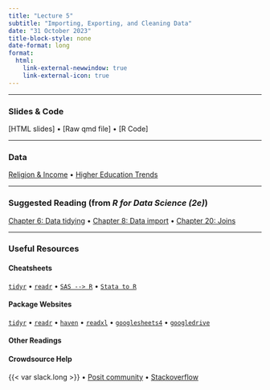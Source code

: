 ```yaml
---
title: "Lecture 5"
subtitle: "Importing, Exporting, and Cleaning Data"
date: "31 October 2023"
title-block-style: none
date-format: long
format:
  html:
    link-external-newwindow: true
    link-external-icon: true
---
```

---

### Slides & Code

[HTML slides] • 
[Raw qmd file] •
[R Code] 

---

### Data
[Religion & Income](https://raw.githubusercontent.com/vsass/CSSS508/main/Lectures/Lecture5/data/religon_income.csv) •
[Higher Education Trends](https://raw.githubusercontent.com/vsass/CSSS508/main/Lectures/Lecture5/data/instructional-staff.csv)


---

### Suggested Reading (from *R for Data Science (2e)*)
[Chapter 6: Data tidying](https://r4ds.hadley.nz/data-tidy) •
[Chapter 8: Data import](https://r4ds.hadley.nz/data-import) •
[Chapter 20: Joins](https://r4ds.hadley.nz/joins)

---

### Useful Resources

#### Cheatsheets
[`tidyr`](https://rstudio.github.io/cheatsheets/tidyr.pdf) • 
[`readr`](https://rstudio.github.io/cheatsheets/data-import.pdf) • 
[`SAS --> R`](https://rstudio.github.io/cheatsheets/sas-r.pdf) • 
[`Stata to R`](https://rstudio.github.io/cheatsheets/stata2r.pdf)

#### Package Websites
[`tidyr`](https://tidyr.tidyverse.org/) • 
[`readr`](https://readr.tidyverse.org/) • 
[`haven`](https://haven.tidyverse.org/) • 
[`readxl`](https://readxl.tidyverse.org/) • 
[`googlesheets4`](https://googlesheets4.tidyverse.org/) • 
[`googledrive`](https://googledrive.tidyverse.org/) 

#### Other Readings

#### Crowdsource Help

{{< var slack.long >}} • 
[Posit community](https://community.rstudio.com/) • 
[Stackoverflow](https://stackoverflow.com/)


